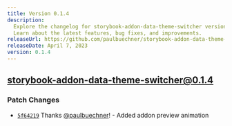 ```yaml
---
title: Version 0.1.4
description:
  Explore the changelog for storybook-addon-data-theme-switcher version 0.1.4. 
  Learn about the latest features, bug fixes, and improvements.
releaseUrl: https://github.com/paulbuechner/storybook-addon-data-theme-switcher/releases/tag/v0.1.4
releaseDate: April 7, 2023
version: 0.1.4
---
```


## storybook-addon-data-theme-switcher@0.1.4

### Patch Changes

- [`5f64219`](https://github.com/paulbuechner/storybook-addon-data-theme-switcher/commit/5f642196692875a14231db70656c1649aa0fadbc)
  Thanks [@paulbuechner](https://github.com/paulbuechner)! - Added addon preview animation
